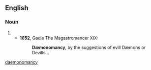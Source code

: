 {{also|daemonomancy}}
==English==

===Noun===
{{en-noun|-}}

# {{alternative spelling of|en|demonomancy}}
#* '''1652''', Gaule The Magastromancer XIX:
#*: '''Dæmonomancy''', by the suggestions of evill Dæmons or Devills…

[[Category:English terms spelled with Æ|daemonomancy]]